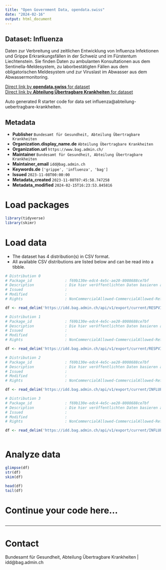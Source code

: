 ```yaml
---
title: "Open Government Data, opendata.swiss"
date: "2024-02-16"
output: html_document
---
```


## Dataset: Influenza

Daten zur Verbreitung und zeitlichen Entwicklung von Influenza Infektionen und Grippe Erkrankungsfällen in der Schweiz und im Fürstentum Liechtenstein. Sie finden Daten zu ambulanten Konsultationen aus dem Sentinella-Meldesystem, zu laborbestätigten Fällen aus dem obligatorischen Meldesystem und zur Viruslast im Abwasser aus dem Abwassermonitoring.

[Direct link by **opendata.swiss** for dataset](https://opendata.swiss/de/dataset/influenza)<br>
[Direct link by **Abteilung Übertragbare Krankheiten** for dataset](idd.bag.admin.ch)

Auto generated R starter code for data set influenza@abteilung-uebertragbare-krankheiten.

## Metadata

- **Publisher** `Bundesamt für Gesundheit, Abteilung Übertragbare Krankheiten`
- **Organization.display_name.de** `Abteilung Übertragbare Krankheiten`
- **Organization.url** `https://www.bag.admin.ch/`
- **Maintainer** `Bundesamt für Gesundheit, Abteilung Übertragbare Krankheiten`
- **Maintainer_email** `idd@bag.admin.ch`
- **Keywords.de** `['grippe', 'influenza', 'bag']`
- **Issued** `2023-11-08T00:00:00`
- **Metadata_created** `2023-11-08T07:45:58.747258`
- **Metadata_modified** `2024-02-15T16:23:53.845816`


# Load packages

```r

library(tidyverse)
library(skimr)

```

# Load data

-   The dataset has 4 distribution(s) in CSV format.
-   All available CSV distributions are listed below and can be read into a tibble.

```r

# Distribution 0
# Package_id               : f69b130e-edc4-4e5c-ae20-8008688ce7bf
# Description              : Die hier veröffentlichten Daten basieren auf Informationen aus dem nationalen Abwassermonitoring der Schweiz und des Fürstentums Liechtenstein. Dieses Monitoring erfasst seit Juli 2023 die Viruslast von Influenza in Abwasserproben der teilnehmenden Abwasserreinigungsanlagen (ARA).
# Issued                   : 
# Modified                 : 
# Rights                   : NonCommercialAllowed-CommercialAllowed-ReferenceRequired

df <- read_delim('https://idd.bag.admin.ch/api/v1/export/current/RESPVIRUSES_wastewater/csv')

# Distribution 1
# Package_id               : f69b130e-edc4-4e5c-ae20-8008688ce7bf
# Description              : Die hier veröffentlichten Daten basieren auf Informationen aus dem Sentinella-⁠Meldesystem. Im Rahmen dieses Meldesystems übermitteln ambulant tätige Ärztinnen und Ärzte Informationen zu Erstkonsultationen aufgrund akuter respiratorischer Infektion (ARI) oder grippeähnlicher Erkrankung (ILI) in Arztpraxen und bei Hausbesuchen.
# Issued                   : 
# Modified                 : 
# Rights                   : NonCommercialAllowed-CommercialAllowed-ReferenceRequired

df <- read_delim('https://idd.bag.admin.ch/api/v1/export/current/RESPVIRUSES_sentinella/csv')

# Distribution 2
# Package_id               : f69b130e-edc4-4e5c-ae20-8008688ce7bf
# Description              : Die hier veröffentlichten Daten basieren auf Informationen, die Laboratorien in der Schweiz und im Fürstentum Liechtenstein dem BAG im Rahmen der Meldepflicht übermittelt haben (Obligatorisches Meldesystem). 
# Issued                   : 
# Modified                 : 
# Rights                   : NonCommercialAllowed-CommercialAllowed-ReferenceRequired

df <- read_delim('https://idd.bag.admin.ch/api/v1/export/current/INFLUENZA_oblig/csv')

# Distribution 3
# Package_id               : f69b130e-edc4-4e5c-ae20-8008688ce7bf
# Description              : Die hier veröffentlichten Daten basieren auf Informationen aus dem Sentinella ⁠Erhebungssystem. Ambulant tätige Ärztinnen und Ärzte übermitteln seit 1987 Informationen zu Erstkonsultationen von Patientinnen und Patienten mit einer grippeähnlichen Erkrankung (influenza-like illness, ILI) in Arztpraxen und bei Hausbesuchen.
# Issued                   : 
# Modified                 : 
# Rights                   : NonCommercialAllowed-CommercialAllowed-ReferenceRequired

df <- read_delim('https://idd.bag.admin.ch/api/v1/export/current/INFLUENZA_sentinella/csv')



```

# Analyze data

```r

glimpse(df)
str(df)
skim(df)

head(df)
tail(df)

```

# Continue your code here...

```r

```

------------------------------------------------------------------------

# Contact

Bundesamt für Gesundheit, Abteilung Übertragbare Krankheiten | idd@bag.admin.ch
